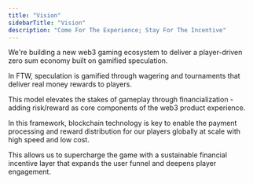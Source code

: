 ```yaml
---
title: "Vision"
sidebarTitle: "Vision"
description: "Come For The Experience; Stay For The Incentive"
---
```


We're building a new web3 gaming ecosystem to deliver a player-driven zero sum economy built on gamified speculation.&#x20;

In FTW, speculation is gamified through wagering and tournaments that deliver real money rewards to players.&#x20;

This model elevates the stakes of gameplay through financialization - adding risk/reward as core components of the web3 product experience.&#x20;

In this framework, blockchain technology is key to enable the payment processing and reward distribution for our players globally at scale with high speed and low cost.

This allows us to supercharge the game with a sustainable financial incentive layer that expands the user funnel and deepens player engagement.&#x20;